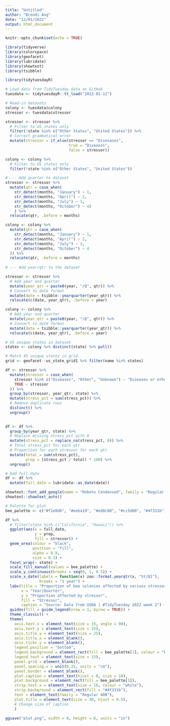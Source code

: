 ```yaml
---
title: "Untitled"
author: "Brendi Ang"
date: "12/01/2022"
output: html_document
---
```


```r
knitr::opts_chunk$set(echo = TRUE)

library(tidyverse)
library(colorspace)
library(geofacet)
library(lubridate)
library(showtext)
library(tsibble)
```

```r
library(tidytuesdayR) 

# Load data from TidyTuesday data on GitHub
tuesdata <- tidytuesdayR::tt_load("2022-01-11")

# Read-in datasets
colony <- tuesdata$colony
stressor <- tuesdata$stressor
```

```r
stressor <- stressor %>% 
  # Filter to US states only 
  filter(!state %in% c("Other States", "United States")) %>% 
  # Correct grammatical error
  mutate(stressor = if_else(stressor == "Disesases", 
                            true = "Diseases",
                            false = stressor))

colony <- colony %>% 
  # Filter to US states only 
  filter(!state %in% c("Other States", "United States")) 
```

```r
# --- Add quarter to dataset
stressor <- stressor %>%
  mutate(qtr = case_when(
    str_detect(months, "January") ~ 1,
    str_detect(months, "April") ~ 2,
    str_detect(months, "July") ~ 3,
    str_detect(months, "October") ~ 4)
    ) %>% 
  relocate(qtr, .before = months)

colony <- colony %>% 
  mutate(qtr = case_when(
    str_detect(months, "January") ~ 1,
    str_detect(months, "April") ~ 2,
    str_detect(months, "July") ~ 3,
    str_detect(months, "October") ~ 4
  )) %>% 
  relocate(qtr, .before = months)
  
# --- Add year/qtr to the dataset

stressor <- stressor %>% 
  # Add year and quarter
  mutate(year_qtr = paste0(year, "/Q", qtr)) %>% 
  # Convert to date format
  mutate(date = tsibble::yearquarter(year_qtr)) %>% 
  relocate(c(date, year_qtr), .before = year) 

colony <- colony %>% 
  # Add year and quarter
  mutate(year_qtr = paste0(year, "/Q", qtr)) %>% 
  # Convert to date format
  mutate(date = tsibble::yearquarter(year_qtr)) %>% 
  relocate(c(date, year_qtr), .before = year) 
```

```r
# 45 unique states in dataset
states <- colony %>% distinct(state) %>% pull()

# Match 45 unique states in grid
grid <- geofacet::us_state_grid1 %>% filter(name %in% states)
```

```r
df <- stressor %>%
  mutate(stressor = case_when(
    stressor %in% c("Diseases", "Other", "Unknown") ~ "Diseases or other causes",
    TRUE ~ stressor
  )) %>%
  group_by(stressor, year_qtr, state) %>% 
  mutate(stress_pct = sum(stress_pct)) %>% 
  # Remove duplicate rows
  distinct() %>% 
  ungroup()
  

df <- df %>% 
  group_by(year_qtr, state) %>% 
  # Replace missing stress_pct with 0
  mutate(stress_pct = replace_na(stress_pct, 0)) %>%
  # Total stress_pct for each qtr
  # Proportion for each stressor for each qtr
  mutate(total = sum(stress_pct),
         prop = (stress_pct / total) * 100) %>% 
  ungroup()

# Add full date
df <- df %>% 
  mutate(full_date = lubridate::as_date(date))
```


```r
showtext::font_add_google(name = "Roboto Condensed", family = "Regular 400")
showtext::showtext_auto()
```

```r
# Palette for plot
bee_palette <- c("#f2e8d6", "#eeba19", "#ed8c00", "#cc5d00", "#4f331b")
```

```r
df %>% 
  # filter(state %in% c("California", "Hawaii")) %>% 
  ggplot(aes(x = full_date,
             y = prop,
             fill = stressor)) +
  geom_area(colour = "black",
            position = "fill",
            alpha = 0.9,
            size = 0.3) +
  facet_wrap(~ state) +
  scale_fill_manual(values = bee_palette) +
  scale_y_continuous(breaks = seq(0, 1, 0.5)) +
  scale_x_date(labels = function(x) zoo::format.yearqtr(x, "%Y/Q1"),
               breaks = "1 year") +
  labs(title = "Proportion of bee colonies affected by various stressors over the years",
       x = "Year/Quarter",
       y = "Proportion affected by stressor",
       fill = "Stressor",
       caption = "Source: Data from USDA | #TidyTuesday 2022 week 2") +
  guides(fill = guide_legend(nrow = 1, byrow = TRUE)) +
  theme_classic() +
  theme(
    axis.text.x = element_text(size = 15, angle = 90),
    axis.text.y = element_text(size = 15),
    axis.title.y = element_text(size = 25),
    axis.title.x = element_blank(),
    axis.ticks.y = element_blank(),
    legend.position = "bottom",
    legend.background = element_rect(fill = bee_palette[1], colour = "black"),
    legend.text = element_text(size = 15),
    panel.grid = element_blank(),
    panel.spacing.x = unit(0.25, units = "cm"),
    panel.border = element_blank(),
    plot.caption = element_text(hjust = 0, size = 18),
    plot.background = element_rect(fill = bee_palette[1]),
    strip.text.x = element_text(size = 16, colour = "white"),
    strip.background = element_rect(fill = "#4f331b"),
    text = element_text(family = "Regular 400"),
    plot.title = element_text(size = 30, hjust = 0.5),
    # Change size of caption
    ) 

ggsave("plot.png", width = 8, height = 6, units = "in")
```




